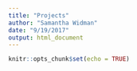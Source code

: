 ```yaml
---
title: "Projects"
author: "Samantha Widman"
date: "9/19/2017"
output: html_document
---
```


```r
knitr::opts_chunk$set(echo = TRUE)
```
